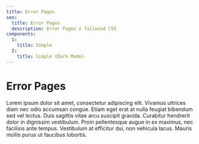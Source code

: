 ```yaml
---
title: Error Pages
seo:
  title: Error Pages
  description: Error Pages x Tailwind CSS
components:
  1:
    title: Simple
  2:
    title: Simple (Dark Mode)
---
```


# Error Pages

Lorem ipsum dolor sit amet, consectetur adipiscing elit. Vivamus ultrices diam nec odio accumsan congue. Etiam eget erat at nulla feugiat bibendum sed vel lectus. Duis sagittis vitae arcu suscipit gravida. Curabitur hendrerit dolor in dignissim vestibulum. Proin pellentesque augue in ex maximus, nec facilisis ante tempus. Vestibulum at efficitur dui, non vehicula lacus. Mauris mollis purus ut faucibus lobortis.

<List items={examples} name={name} spacing={spacing} />
